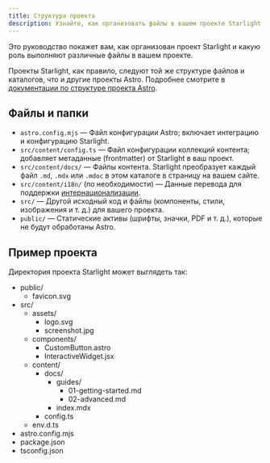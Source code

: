 ```yaml
---
title: Структура проекта
description: Узнайте, как организовать файлы в вашем проекте Starlight.
---
```


Это руководство покажет вам, как организован проект Starlight и какую роль выполняют различные файлы в вашем проекте.

Проекты Starlight, как правило, следуют той же структуре файлов и каталогов, что и другие проекты Astro. Подробнее смотрите в [документации по структуре проекта Astro](https://docs.astro.build/ru/core-concepts/project-structure/).

## Файлы и папки

- `astro.config.mjs` — Файл конфигурации Astro; включает интеграцию и конфигурацию Starlight.
- `src/content/config.ts` — Файл конфигурации коллекций контента; добавляет метаданные (frontmatter) от Starlight в ваш проект.
- `src/content/docs/` — Файлы контента. Starlight преобразует каждый файл `.md`, `.mdx` или `.mdoc` в этом каталоге в страницу на вашем сайте.
- `src/content/i18n/` (по необходимости) — Данные перевода для поддержки [интернационализации](/ru/guides/i18n/).
- `src/` — Другой исходный код и файлы (компоненты, стили, изображения и т. д.) для вашего проекта.
- `public/` — Статические активы (шрифты, значки, PDF и т. д.), которые не будут обработаны Astro.

## Пример проекта

Директория проекта Starlight может выглядеть так:


<FileTree>

- public/
  - favicon.svg
- src/
  - assets/
    - logo.svg
    - screenshot.jpg
  - components/
    - CustomButton.astro
    - InteractiveWidget.jsx
  - content/
    - docs/
      - guides/
        - 01-getting-started.md
        - 02-advanced.md
      - index.mdx
    - config.ts
  - env.d.ts
- astro.config.mjs
- package.json
- tsconfig.json

</FileTree>

